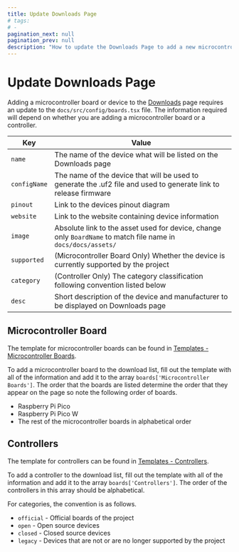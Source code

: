 ```yaml
---
title: Update Downloads Page
# tags:
# -
pagination_next: null
pagination_prev: null
description: "How to update the Downloads Page to add a new microcontroller board or controller"
---
```


# Update Downloads Page

Adding a microcontroller board or device to the [Downloads](../downloads/download-page.mdx) page requires an update to the `docs/src/config/boards.tsx` file. The information required will depend on whether you are adding a microcontroller board or a controller.

| Key          | Value                                                                                                            |
| ------------ | ---------------------------------------------------------------------------------------------------------------- |
| `name`       | The name of the device what will be listed on the Downloads page                                                 |
| `configName` | The name of the device that will be used to generate the .uf2 file and used to generate link to release firmware |
| `pinout`     | Link to the devices pinout diagram                                                                               |
| `website`    | Link to the website containing device information                                                                |
| `image`      | Absolute link to the asset used for device, change only `BoardName` to match file name in `docs/docs/assets/`    |
| `supported`  | (Microcontroller Board Only) Whether the device is currently supported by the project                            |
| `category`   | (Controller Only) The category classification following convention listed below                                  |
| `desc`       | Short description of the device and manufacturer to be displayed on Downloads page                               |

## Microcontroller Board

The template for microcontroller boards can be found in [Templates - Microcontroller Boards](..//development/templates.mdx#microcontroller-boards).

To add a microcontroller board to the download list, fill out the template with all of the information and add it to the array `boards['Microcontroller Boards']`. The order that the boards are listed determine the order that they appear on the page so note the following order of boards.

- Raspberry Pi Pico
- Raspberry Pi Pico W
- The rest of the microcontroller boards in alphabetical order

## Controllers

The template for controllers can be found in [Templates - Controllers](..//development/templates.mdx#controllers).

To add a controller to the download list, fill out the template with all of the information and add it to the array `boards['Controllers']`. The order of the controllers in this array should be alphabetical.

For categories, the convention is as follows.

- `official` - Official boards of the project
- `open` - Open source devices
- `closed` - Closed source devices
- `legacy` - Devices that are not or are no longer supported by the project
